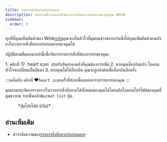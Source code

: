 ```yaml
---
title: รายการสิ่งที่อยากทำก่อนตาย
description: บทความนี้จะแสดงวิธีจัดการการตั้งค่าการเดินทางของคุณบน Wink
sidebar:
  order: 3
---
```


ทุกที่ที่คุณเห็นสินค้าของ Wink[การ์ด](/studio/cards)คุณจะเห็นหัวใจที่มุมบนขวาของการ์ดซึ่งให้คุณเพิ่มสินค้าคงคลังลงในรายการสิ่งที่อยากทำก่อนตายของคุณได้

ปฏิบัติตามขั้นตอนเหล่านี้เพื่อจัดการรายการสิ่งที่ต้องการทำของคุณ:

<Steps>
  1. คลิกที่ ♡ `heart icon` สำหรับสินค้าคงคลังที่คุณต้องการเพิ่ม
  2. หากคุณล็อกอินแล้ว ไอคอนหัวใจจะเปลี่ยนเป็นสีแดง
  3. หากคุณไม่ได้ล็อกอิน คุณจะถูกส่งต่อเพื่อล็อกอินอีกครั้ง
</Steps>


:::เคล็ดลับ
คลิกที่ ♥️`heart icon`ครั้งที่สองเพื่อลบออกจากรายการของคุณ
:::

คุณสามารถจัดการรายการในรายการสิ่งที่อยากได้ทั้งหมดของคุณได้โดยคลิกไอคอนโปรไฟล์ของคุณที่มุมขวาบน จากนั้นคลิก`Bucket list` ปุ่ม.

<figure>
  <CloudinaryImage width="350" height="404" resize="scale" quality="best" alt="ปุ่มบัญชีเมื่อผ่านการตรวจสอบแล้ว" src="academy/account-button-auth-open" errorImage="noimage_opaque_nyrtl0.png" />

  <figcaption>*ปุ่มโปรไฟล์ (เปิด)*</figcaption>
</figure>


## อ่านเพิ่มเติม

* คำจำกัดความของ[รายการสิ่งที่อยากทำก่อนตาย](https://en.wikipedia.org/wiki/Bucket_list)-

